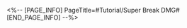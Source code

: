 <%-- [PAGE_INFO]
PageTitle=#Tutorial/Super Break DMG#
[END_PAGE_INFO] --%>
{{Tutorial
|sort      = 222401
|title     = Super Break DMG
|subtitle  = 
|type      = Battle
|about     = 
|image1    = Tutorial Super Break DMG 1.png{{subst:void|<!--$UPLOAD:<<SpriteOutput/TutorialPic/TutorialPage_222401.png>-<Tutorial Super Break DMG 1.png>-<Tutorial Files>>-->}}
|text1     = {{Color|h|nobold=1|Super Break DMG}} increases with higher {{Color|h|nobold=1|Break Effect}}, higher {{Color|h|nobold=1|Toughness Reduction}} of the attack, and higher {{Color|h|nobold=1|character levels}}.<br />Super Break DMG cannot CRIT Hit and is not affected by DMG Boost effects.<br />Super Break DMG is also considered {{Color|h|nobold=1|Break DMG}}.
}}